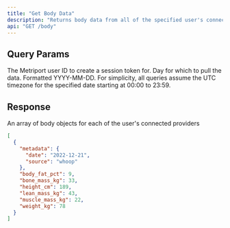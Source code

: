 ```yaml
---
title: "Get Body Data"
description: "Returns body data from all of the specified user's connected providers."
api: "GET /body"
---
```


## Query Params

<ParamField query="userId" type="string" required>
  The Metriport user ID to create a session token for.
</ParamField>

<ParamField query="date" type="string" required>
  Day for which to pull the data. Formatted YYYY-MM-DD.

  <Info>
    For simplicity, all queries assume the UTC timezone for the specified date
    starting at 00:00 to 23:59.
  </Info>
</ParamField>

## Response

<ResponseField name="body" type="Body[]">
  An array of body objects for each of the user's connected providers
</ResponseField>

```json
[
  {
    "metadata": {
      "date": "2022-12-21",
      "source": "whoop"
    },
    "body_fat_pct": 9,
    "bone_mass_kg": 33,
    "height_cm": 189,
    "lean_mass_kg": 43,
    "muscle_mass_kg": 22,
    "weight_kg": 78
  }
]
```
